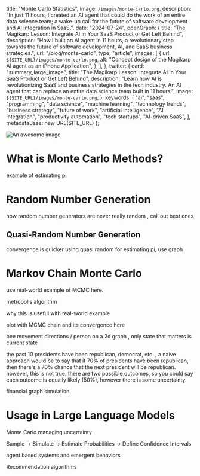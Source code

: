 

  title: "Monte Carlo Statistics",
  image: `/images/monte-carlo.png`,
  description: "In just 11 hours, I created an AI agent that could do the work of an entire data science team; a wake-up call for the future of software development and AI integration in SaaS.",
  date: "2024-07-24",
  openGraph: {
    title: "The Magikarp Lesson: Integrate AI in Your SaaS Product or Get Left Behind",
    description: "How I built an AI agent in 11 hours, a revolutionary step towards the future of software development, AI, and SaaS business strategies.",
    url: "/blog/monte-carlo",
    type: "article",
    images: [
      {
        url: `${SITE_URL}/images/monte-carlo.png`,
        alt: "Concept design of the Magikarp AI agent as an iPhone Application",
      },
    ],
  },
  twitter: {
    card: "summary_large_image",
    title: "The Magikarp Lesson: Integrate AI in Your SaaS Product or Get Left Behind",
    description: "Learn how AI is revolutionizing SaaS and business strategies in the tech industry. An AI agent that can replace an entire data science team built in 11 hours.",
    image: `${SITE_URL}/images/monte-carlo.png`,
  },
  keywords: [
    "ai",
    "saas",
    "programming",
    "data science",
    "machine learning",
    "technology trends",
    "business strategy",
    "future of work",
    "artificial intelligence",
    "AI integration",
    "productivity automation",
    "tech startups",
    "AI-driven SaaS",
  ],
  metadataBase: new URL(SITE_URL)
};

![An awesome image](/images/monte-carlo.png)

# What is Monte Carlo Methods?

example of estimating pi

# Random Number Generation

how random number generators are never really random , call out best ones

## Quasi-Random Number Generation

convergence is quicker using quasi random for estimating pi, use graph

# Markov Chain Monte Carlo

use real-world example of MCMC here..

metropolis algorithm

why this is useful with real-world example

plot with MCMC chain and its convergence here

bee movement directions / person on a 2d graph , only state that matters is current state


the past 10 presidents have been republican, democrat, etc. , a naive approach would be to say
that if 70% of presidents have been republican, then there's a 70% chance that the next president will be
republican. however, this is not true. there are two possible outcomes, so you could say each outcome is
equally likely (50%), however there is some uncertainty.


financial graph simulation

# Usage in Large Language Models

Monte Carlo managing uncertainty

Sample -> Simulate -> Estimate Probabilities -> Define Confidence Intervals

agent based systems and emergent behaviors

Recommendation algorithms